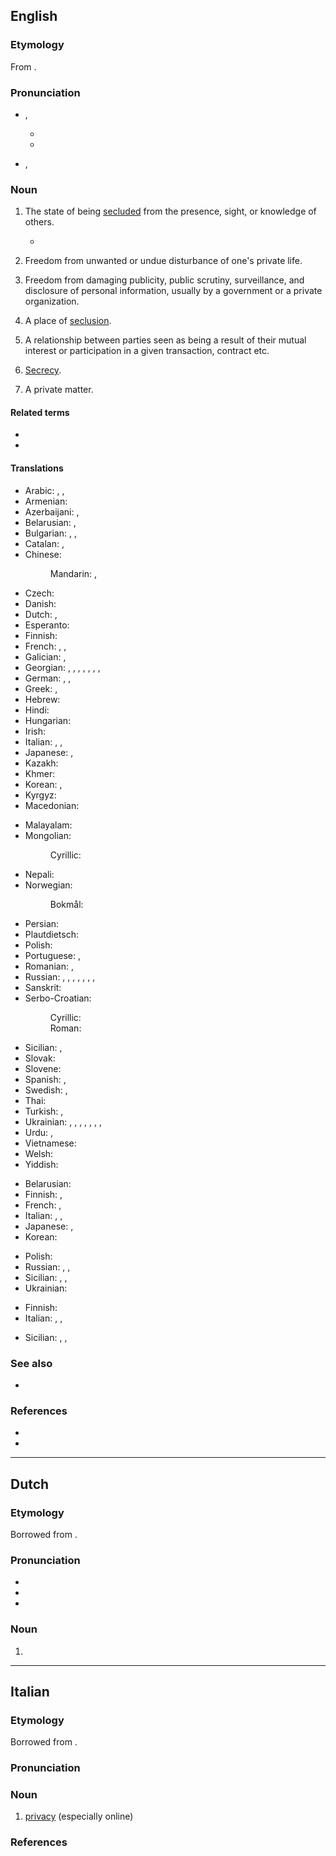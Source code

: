 ==English==
{{wikipedia}}
{{wikipedia|Privacy (disambiguation)|Kinds of information privacy}}

===Etymology===
From {{suffix|en|private|cy}}.

===Pronunciation===
* {{a|UK}} {{enPR|prĭ'və-sē}}, {{IPA|en|/ˈpɹɪv.ə.si/|/ˈpɹaɪ.və.si/|}}
** {{audio|en|LL-Q1860 (eng)-Vealhurl-privacy2.wav|Audio (RP)}}
** {{audio|en|LL-Q1860 (eng)-Vealhurl-privacy.wav|Audio (RP)}}
* {{a|GA}} {{enPR|prī'və-sē}}, {{IPA|en|/ˈpɹaɪ.və.si/}}

===Noun===
{{en-noun|~}}

# {{lb|en|uncountable}} The state of being [[seclude]]d from the presence, sight, or knowledge of others.
#: {{ux|en|I need my '''privacy''', so please stay out of my room.}}
#* {{RQ:Hough Purchase Price|chapter=II|passage=Carried somehow, somewhither, for some reason, on these surging floods, were these travelers,{{nb...}}. Even such a boat as the ''Mount Vernon'' offered a total deck space so cramped as to leave secrecy or '''privacy''' well out of the question, even had the motley and democratic assemblage of passengers been disposed to accord either.}}
# {{lb|en|uncountable}} Freedom from unwanted or undue disturbance of one's private life.
#: {{ux|en|It takes a village to rob one of a sense of '''privacy'''.}}
# {{lb|en|uncountable}} Freedom from damaging publicity, public scrutiny, surveillance, and disclosure of personal information, usually by a government or a private organization.
#: {{ux|en|'''Privacy''' is assumed by many to be among common-law rights.}}
# {{lb|en|countable|obsolete}} A place of [[seclusion]].
# {{lb|en|obsolete|legal}} A relationship between parties seen as being a result of their mutual interest or participation in a given transaction, contract etc.
#: {{syn|en|privity}}
# {{lb|en|obsolete}} [[secrecy|Secrecy]].
# {{lb|en|countable|obsolete}} A private matter.
#: {{syn|en|secret}}

====Related terms====
* {{l|en|antiprivacy}}
* {{l|en|private}}

====Translations====
{{trans-top|state of being secluded}}
* Arabic: {{t|ar|سِرِّيَّة|f}}, {{t+|ar|خَلْوَة|f}}, {{t|ar|خُصُوصِيَّة|f}}
* Armenian: {{t+|hy|գաղտնիություն}}
* Azerbaijani: {{t|az|şəxsilik}}, {{t|az|məhrumiyyət }}
* Belarusian: {{t|be|прыва́тнасць|f}}, {{t|be|канфідэнцыя́льнасць|f}} {{qualifier|confidentiality}}
* Bulgarian: {{t+|bg|уедине́ние|n}}, {{t+|bg|самота́|f}}, {{t+|bg|[[личен|ли́чно]] [[простра́нство]]|n}} {{qualifier|personal space}}
* Catalan: {{t|ca|privacitat|f}}, {{t|ca|privadesa|f}}
* Chinese:
*: Mandarin: {{t+|cmn|隱私}}, {{t+|cmn|隐私|tr=yǐnsī}}
* Czech: {{t+|cs|soukromí|n}}
* Danish: {{t|da|privatliv|n}}
* Dutch: {{t+|nl|afzondering|f}}, {{t+|nl|privacy|f}}
* Esperanto: {{t|eo|privateco}}
* Finnish: {{t+|fi|yksityisyys}}
* French: {{t+|fr|intimité|f}}, {{t+|fr|vie privée|f}}, {{t+|fr|confidentialité}}
* Galician: {{t+|gl|intimidade|f}}, {{t|gl|privacidade|f}}
* Georgian: {{t|ka|კონფიდენციალობა}}, {{t|ka|ინტიმურობა}}, {{t|ka|განმარტოება}}, {{t|ka|მარტოობა}}, {{t|ka|განცალკევება}}, {{t|ka|სიმარტოვე}}, {{t|ka|საიდუმლოება}} {{qualifier|of information}}, {{t|ka|პრივატულობა}}
* German: {{t+|de|Zurückgezogenheit|f}}, {{t+|de|Privatsphäre|f}}, {{t+|de|Privatheit|f}}
* Greek: {{t+|el|μυστικότητα|f}}, {{t+|el|ιδιωτικότητα|f}}
* Hebrew: {{t+|he|פְּרָטִיּוּת|f|tr=pratiyút}}
* Hindi: {{t+|hi|एकांत|m}}
* Hungarian: {{t+|hu|magánélet}}
* Irish: {{t|ga|príobháideachas|m}}
* Italian: {{t+|it|privatezza|f}}, {{t+|it|intimità|f}}, {{t+|it|privacy|f}}
* Japanese: {{t+|ja|プライバシー|tr=puraibashī}}, {{t|ja|プライヴァシー|tr=puraivashī}}
* Kazakh: {{t|kk|приваттылық}}
* Khmer: {{t|km|បុគ្គលិកភាព}}
* Korean: {{t+|ko|사생활(私生活)}}, {{t+|ko|프라이버시}}
* Kyrgyz: {{t|ky|купуялык}}
* Macedonian: {{t|mk|приватност|f}}
{{trans-mid}}
* Malayalam: {{t|ml|സ്വകാര്യത}}
* Mongolian:
*: Cyrillic: {{t|mn|хувийн нууцлал}}
* Nepali: {{t+|ne|गोपनियता}}
* Norwegian:
*: Bokmål: {{t|nb|privatliv|n}}
* Persian: {{t|fa|حریم شخصی|tr=harim-e šaxsi}}
* Plautdietsch: {{t|pdt|Veborjenheit|f}}
* Polish: {{t+|pl|prywatność|f}}
* Portuguese: {{t+|pt|intimidade|f}}, {{t+|pt|privacidade|f}}
* Romanian: {{t+|ro|intimitate|f}}, {{t|ro|confidențialitate|f}}
* Russian: {{t+|ru|уедине́ние|n}} {{qualifier|seclusion}}, {{t+|ru|прива́тность|f}}, {{t+|ru|пра́йвеси|n|tr=prájvɛsi}}, {{t+|ru|пра́йвеси|n}}, {{t|ru|[[неприкоснове́нность]] [[частный|ча́стной]] [[жизнь|жи́зни]]|n}} {{qualifier|legalese}}, {{t+|ru|секре́тность|f}} {{qualifier|secrecy}}, {{t+|ru|конфиденциа́льность|f|tr=konfidɛnciálʹnostʹ}} {{qualifier|confidentiality}}, {{t+|ru|[[личный|ли́чное]] [[простра́нство]]|n}} {{qualifier|personal space}}
* Sanskrit: {{t+|sa|रहस्|n}}
* Serbo-Croatian:
*: Cyrillic: {{t|sh|прива́тно̄ст|f}}
*: Roman: {{t+|sh|privátnōst|f}}
* Sicilian: {{t|scn|privatizza|f}}, {{t|scn|ntimità|f}}
* Slovak: {{t|sk|súkromie|n}}
* Slovene: {{t|sl|zasebnost|f}}
* Spanish: {{t+|es|intimidad|f}}, {{t+|es|privacidad|f}}
* Swedish: {{t+|sv|avskildhet|c}}, {{t+|sv|privatliv|n}}
* Thai: {{t|th|ความเป็นส่วนตัว}}
* Turkish: {{t+|tr|gizlilik}} {{qualifier|secrecy}}, {{t+|tr|mahremiyet}}
* Ukrainian: {{t|uk|самота́|f}}, {{t|uk|самотина́|f}}, {{t|uk|самоти́на|f}}, {{t|uk|самі́тність|f}}, {{t|uk|само́тність|f}}, {{t|uk|прива́тність|f}}, {{t|uk|конфіденці́йність|f}} {{qualifier|confidentiality}}, {{t+|uk|[[недоторка́нність]] [[приватний|прива́тного]] [[життя́]]|f}} {{qualifier|legalese}}
* Urdu: {{t+|ur|تَخْلِیَہ|tr=taxliya}}, {{t|ur|گوشَہ|tr=gośa}}
* Vietnamese: {{t|vi|sự riêng tư}}
* Welsh: {{t|cy|preifatrwydd|m}}
* Yiddish: {{t|yi|פּריוואַטיקייט|f}}
{{trans-bottom}}

{{trans-top|freedom from unwanted disturbance}}
* Belarusian: {{t|be|прыва́тнасць|f}}
* Finnish: {{t+|fi|yksityisyys}}, {{t+|fi|rauha}}
* French: {{t+|fr|tranquillité|f}}, {{t+|fr|intimité|f}}
* Italian: {{t+|it|riservatezza|f}}, {{t+|it|privatezza|f}}, {{t+|it|privacy|f}}
* Japanese: {{t+|ja|プライバシー |tr=puraibashī}}, {{t|ja|プライヴァシー|tr=puraivashī}}
* Korean: {{t+|ko|프라이버시}}
{{trans-mid}}
* Polish: {{t+|pl|prywatność|f}}
* Russian: {{t+|ru|прива́тность|f}}, {{t+|ru|пра́йвеси|f|tr=prájvɛsi}}, {{t+|ru|пра́йвеси|f}}
* Sicilian: {{t|scn|privatizza|f}}, {{t|scn|risirbatizza|f}}, {{t|scn|privacy|f}}
* Ukrainian: {{t|uk|прива́тність|f}}
{{trans-bottom}}

{{trans-top|freedom from publicity, scrutiny, surveillance, etc.}}
* Finnish: {{t+|fi|yksityisyys}}
* Italian: {{t+|it|riservatezza|f}}, {{t+|it|privatezza|f}}, {{t+|it|privacy|f}}
{{trans-mid}}
* Sicilian: {{t|scn|privatizza|f}}, {{t|scn|risirbatizza|f}}, {{t|scn|privacy|f}}
{{trans-bottom}}

===See also===
* {{l|en|mind one's own business}}

===References===
* {{R:OneLook}}
* {{R:Century 1911}}

----

==Dutch==
{{wikipedia|lang=nl}}

===Etymology===
Borrowed from {{bor|nl|en|privacy}}.

===Pronunciation===
* {{IPA|nl|/ˈpraːi̯.vəˌsi/|/ˈprɑi̯.vəˌsi/}}
* {{audio|nl|Nl-privacy.ogg|Audio}}
* {{hyphenation|nl|pri|va|cy}}

===Noun===
{{nl-noun|f|-|-}}

# {{l|en|privacy}}

----

==Italian==

===Etymology===
Borrowed from {{bor|it|en|privacy}}.

===Pronunciation===
{{it-pr|pràiva[s]i,!prìva[s]i<ref:{{R:it:DiPI}} !!! {{R:it:Olivetti}}>}}

===Noun===
{{it-noun|f|#}}

# [[#English|privacy]] (especially online)

===References===
<references />